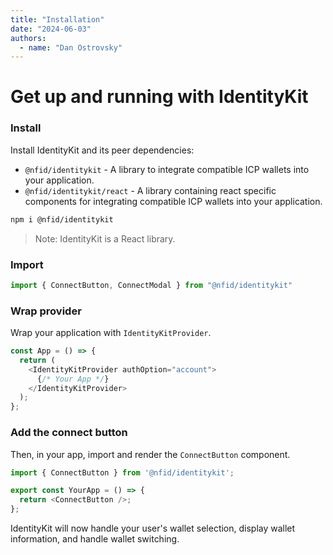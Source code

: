 ```yaml
---
title: "Installation"
date: "2024-06-03"
authors:
  - name: "Dan Ostrovsky"
---
```


# Get up and running with IdentityKit

### Install

Install IdentityKit and its peer dependencies:

- `@nfid/identitykit` - A library to integrate compatible ICP wallets into your application.
- `@nfid/identitykit/react` - A library containing react specific components for integrating
  compatible ICP wallets into your application.

```sh npm2yarn
npm i @nfid/identitykit
```

> Note: IdentityKit is a React library.

### Import

```typescript
import { ConnectButton, ConnectModal } from "@nfid/identitykit"
```

### Wrap provider

Wrap your application with `IdentityKitProvider`.

```typescript
const App = () => {
  return (
    <IdentityKitProvider authOption="account">
      {/* Your App */}
    </IdentityKitProvider>
  );
};
```

### Add the connect button

Then, in your app, import and render the `ConnectButton` component.

```typescript
import { ConnectButton } from '@nfid/identitykit';

export const YourApp = () => {
  return <ConnectButton />;
};
```

IdentityKit will now handle your user's wallet selection, display wallet information, and handle
wallet switching.

